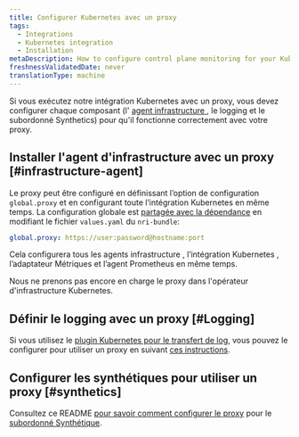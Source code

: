 ```yaml
---
title: Configurer Kubernetes avec un proxy
tags:
  - Integrations
  - Kubernetes integration
  - Installation
metaDescription: How to configure control plane monitoring for your Kubernetes integration with New Relic.
freshnessValidatedDate: never
translationType: machine
---
```


Si vous exécutez notre intégration Kubernetes avec un proxy, vous devez configurer chaque composant (l&apos; [agent infrastructure ](/docs/infrastructure/install-infrastructure-agent), le logging et le subordonné Synthetics) pour qu&apos;il fonctionne correctement avec votre proxy.

## Installer l&apos;agent d&apos;infrastructure avec un proxy [#infrastructure-agent]

Le proxy peut être configuré en définissant l’option de configuration `global.proxy` et en configurant toute l’intégration Kubernetes en même temps. La configuration globale est [partagée avec la dépendance](https://github.com/newrelic/helm-charts/tree/master/charts/nri-bundle#configure-dependencies) en modifiant le fichier `values.yaml` du `nri-bundle`:

```yaml
global.proxy: https://user:password@hostname:port
```

Cela configurera tous les agents infrastructure , l’intégration Kubernetes , l’adaptateur Métriques et l’agent Prometheus en même temps.

<Callout variant="important">
  Nous ne prenons pas encore en charge le proxy dans l&apos;opérateur d&apos;infrastructure Kubernetes.
</Callout>

## Définir le logging avec un proxy [#Logging]

Si vous utilisez le [plugin Kubernetes pour le transfert de log](/docs/logs/enable-log-management-new-relic/enable-log-monitoring-new-relic/kubernetes-plugin-log-forwarding), vous pouvez le configurer pour utiliser un proxy en suivant [ces instructions](https://github.com/newrelic/helm-charts/tree/master/charts/newrelic-logging#proxy-support).

## Configurer les synthétiques pour utiliser un proxy [#synthetics]

Consultez ce README [pour savoir comment configurer le proxy](https://github.com/newrelic/helm-charts/tree/master/charts/synthetics-minion) pour le [subordonné Synthétique](/docs/synthetics/synthetic-monitoring/private-locations/install-containerized-private-minions-cpms).
